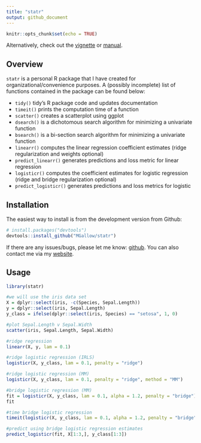 ```yaml
---
title: "statr"
output: github_document
---
```


```r
knitr::opts_chunk$set(echo = TRUE)
```

Alternatively, check out the [vignette](https://htmlpreview.github.io/?https://github.com/MGallow/statr/blob/master/Vignette.html) or [manual](https://github.com/MGallow/statr/blob/master/statr.pdf).


## Overview

`statr` is a personal R package that I have created for organizational/convenience purposes. A (possibly incomplete) list of functions contained in the package can be found below:

* `tidy()` tidy's R package code and updates documentation
* `timeit()` prints the computation time of a function
* `scatter()` creates a scatterplot using ggplot
* `dsearch()` is a dichotomous search algorithm for minimizing a univariate function
* `bsearch()` is a bi-section search algorithm for minimizing a univariate function
* `linearr()` computes the linear regression coefficient estimates (ridge regularization and weights optional)
* `predict_linearr()` generates predictions and loss metric for linear regression
* `logisticr()` computes the coefficient estimates for logistic regression (ridge and bridge regularization optional)
* `predict_logisticr()` generates predictions and loss metrics for logistic


## Installation

The easiest way to install is from the development version from Github:

```r
# install.packages("devtools")
devtools::install_github("MGallow/statr")
```

If there are any issues/bugs, please let me know: [github](https://github.com/MGallow/statr/issues). You can also contact me via my [website](http://users.stat.umn.edu/~gall0441/).


## Usage

```r
library(statr)

#we will use the iris data set
X = dplyr::select(iris, -c(Species, Sepal.Length))
y = dplyr::select(iris, Sepal.Length)
y_class = ifelse(dplyr::select(iris, Species) == "setosa", 1, 0)

#plot Sepal.Length v Sepal.Width
scatter(iris, Sepal.Length, Sepal.Width)

#ridge regression
linearr(X, y, lam = 0.1)

#ridge logistic regression (IRLS)
logisticr(X, y_class, lam = 0.1, penalty = "ridge")

#ridge logistic regression (MM)
logisticr(X, y_class, lam = 0.1, penalty = "ridge", method = "MM")

#bridge logistic regression (MM)
fit = logisticr(X, y_class, lam = 0.1, alpha = 1.2, penalty = "bridge")
fit

#time bridge logistic regression
timeit(logisticr(X, y_class, lam = 0.1, alpha = 1.2, penalty = "bridge"))

#predict using bridge logistic regression estimates
predict_logisticr(fit, X[1:3,], y_class[1:3])
```
